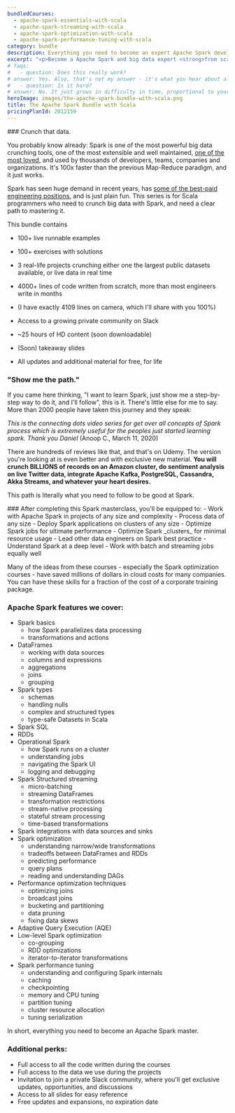 ```yaml
---
bundledCourses:
  - apache-spark-essentials-with-scala
  - apache-spark-streaming-with-scala
  - apache-spark-optimization-with-scala
  - apache-spark-performance-tuning-with-scala
category: bundle
description: Everything you need to become an expert Apache Spark developer. Master Spark with Scala and big data through clear lessons, practical exercises, and a smooth learning curve. Ideal for those with some programming experience, this bundle will take you from zero to hero.
excerpt: "<p>Become a Apache Spark and big data expert <strong>from scratch</strong> with our <strong>all-inclusive course bundle</strong>: master everything you need using Scala in one complete package, at a discount</p>"
# faqs:
#   - question: Does this really work?
# answer: Yes. Also, that's not my answer - it's what you hear about all the Rock the JVM material from thousands of people now working at Apple, UniCredit, Adobe, Uber and other successful companies and teams around the world.
#   - question: Is it hard?
# answer: No. It just grows in difficulty in time, proportional to your work. I only require that you've programmed before in some other language and you know some general fundamentals. At the end of the series, you will look back to the advanced pieces and you'll go like "Huh. That would have been pretty tough if I tried that on my own."
heroImage: images/the-apache-spark-bundle-with-scala.png
title: The Apache Spark Bundle with Scala
pricingPlanId: 2012159
---
```



<CourseLayout>
<Fragment slot="goal">
### Crunch that data.

You probably know already: Spark is one of the most powerful big data crunching tools, one of the most extensible and well maintained, [one of the most loved](https://insights.stackoverflow.com/survey/2019#technology-_-most-loved-dreaded-and-wanted-other-frameworks-libraries-and-tools), and used by thousands of developers, teams, companies and organizations. It's 100x faster than the previous Map-Reduce paradigm, and it just works.

Spark has seen huge demand in recent years, has [some of the best-paid engineering positions](https://www.payscale.com/research/US/Skill=Apache_Spark/Salary), and is just plain fun. This series is for Scala programmers who need to crunch big data with Spark, and need a clear path to mastering it.

This bundle contains

- <p>100+ live runnable examples</p>
- <p>100+ exercises with solutions</p>
- <p>
    3 real-life projects crunching either one the largest public datasets
    available, or live data in real time
  </p>
- <p>
    4000+ lines of code written from scratch, more than most engineers write in
    months
  </p>
- <p>(I have exactly 4109 lines on camera, which I'll share with you 100%)</p>
- <p>Access to a growing private community on Slack</p>
- <p>~25 hours of HD content (soon downloadable)</p>
- <p>(Soon) takeaway slides</p>
- <p>All updates and additional material for free, for life</p>

### "Show me the path."

If you came here thinking, "I want to learn Spark, just show me a step-by-step way to do it, and I'll follow", this is it. There's little else for me to say. More than 2000 people have taken this journey and they speak:

_This is the connecting dots video series for get over all concepts of Spark process which is extremely useful for the peoples just started learning spark. Thank you Daniel_
(Anoop C., March 11, 2020)

There are hundreds of reviews like that, and that's on Udemy. The version you're looking at is even better and with exclusive new material. **You will crunch BILLIONS of records on an Amazon cluster, do sentiment analysis on live Twitter data, integrate Apache Kafka, PostgreSQL, Cassandra, Akka Streams, and whatever your heart desires.**

This path is literally what you need to follow to be good at Spark.

</Fragment>
<Fragment slot="skills">
### After completing this Spark masterclass, you'll be equipped to:
- Work with Apache Spark in projects of any size and complexity
- Process data of any size
- Deploy Spark applications on clusters of any size
- Optimize Spark jobs for ultimate performance
- Optimize Spark _clusters_ for minimal resource usage
- Lead other data engineers on Spark best practice
- Understand Spark at a deep level
- Work with batch and streaming jobs equally well

Many of the ideas from these courses - especially the Spark optimization courses - have saved millions of dollars in cloud costs for many companies. You can have these skills for a fraction of the cost of a corporate training package.

### Apache Spark features we cover:

- Spark basics
  - how Spark parallelizes data processing
  - transformations and actions
- DataFrames
  - working with data sources
  - columns and expressions
  - aggregations
  - joins
  - grouping
- Spark types
  - schemas
  - handling nulls
  - complex and structured types
  - type-safe Datasets in Scala
- Spark SQL
- RDDs
- Operational Spark
  - how Spark runs on a cluster
  - understanding jobs
  - navigating the Spark UI
  - logging and debugging
- Spark Structured streaming
  - micro-batching
  - streaming DataFrames
  - transformation restrictions
  - stream-native processing
  - stateful stream processing
  - time-based transformations
- Spark integrations with data sources and sinks
- Spark optimization
  - understanding narrow/wide transformations
  - tradeoffs between DataFrames and RDDs
  - predicting performance
  - query plans
  - reading and understanding DAGs
- Performance optimization techniques
  - optimizing joins
  - broadcast joins
  - bucketing and partitioning
  - data pruning
  - fixing data skews
- Adaptive Query Execution (AQE)
- Low-level Spark optimization
  - co-grouping
  - RDD optimizations
  - iterator-to-iterator transformations
- Spark performance tuning
  - understanding and configuring Spark internals
  - caching
  - checkpointing
  - memory and CPU tuning
  - partition tuning
  - cluster resource allocation
  - tuning serialization

In short, everything you need to become an Apache Spark master.

### Additional perks:

- Full access to all the code written during the courses
- Full access to the data we use during the projects
- Invitation to join a private Slack community, where you'll get exclusive updates, opportunities, and discussions
- Access to all slides for easy reference
- Free updates and expansions, no expiration date

</Fragment>
</CourseLayout>
